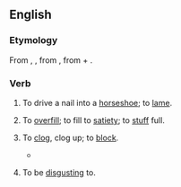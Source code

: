 ==English==

===Etymology===
From {{etyl|fro|en}} {{m|fro|encloyer}}, {{m|fro|encloer||to drive in a nail}}, from {{etyl|ML.|en}} {{m|la|inclavare}}, from {{etyl|la|en}} {{m|la|in-}} + {{m|la|clavus||nail}}.

===Verb===
{{en-verb}}

# {{lb|en|transitive|obsolete}} To drive a nail into a [[horseshoe]]; to [[lame]].
# {{lb|en|transitive|obsolete}} To [[overfill]]; to fill to [[satiety]]; to [[stuff]] full.
# {{lb|en|transitive|obsolete}} To [[clog]], clog up; to [[block]].
#* {{quote-book|year=1590|author=Edmund Spenser|title=The Faerie Queene|section=II.vii|passage=At the well head the purest streames arise: / But mucky filth his braunching armes annoyes, / And with vncomely weedes the gentle waue '''accloyes'''.}}
# {{lb|en|transitive|archaic}} To be [[disgust]]ing to.